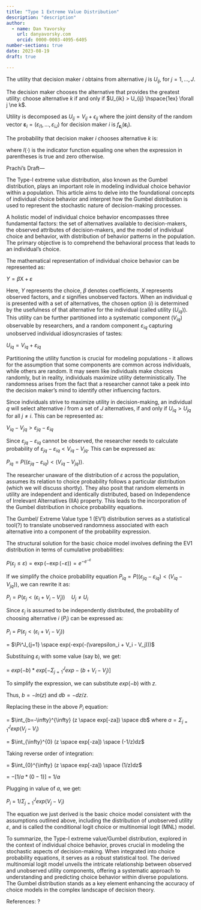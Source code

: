 ```yaml
---
title: "Type 1 Extreme Value Distribution"
description: "description"
author:
  - name: Dan Yavorsky
    url: danyavorsky.com
    orcid: 0000-0003-4095-6405
number-sections: true
date: 2023-08-19
draft: true

---
```


The utility that decision maker $i$ obtains from alternative $j$ is $U_{ij}$, for $j = 1, \ldots, J$. 

The decision maker chooses the alternative that provides the greatest utility: choose alternative $k$ if and only if $U_{ik} > U_{ij} \hspace{1ex} \forall j \ne k$.

Utility is decomposed as $U_{ij} = V_{ij} + \epsilon_{ij}$ where the joint density of the random vector $\mathbf{\varepsilon}_i = (\varepsilon_{i1}, \ldots, \varepsilon_{iJ})$ for decision maker $i$ is $f_{\mathbf{\varepsilon}_i}(\mathbf{\varepsilon}_i)$. 

The probability that decision maker $i$ chooses alternative $k$ is:

\begin{align*}
    P_{ik} 
    &= \text{Prob}\left( U_{ik} > U_{ij} \; \forall j \ne k \right)  &\\
    &= \text{Prob}\left( V_{ik} + \varepsilon_{ik} > V_{ij} + \varepsilon_{ij} \; \forall j \ne k \right)  &\\
    &= \text{Prob}\left( \varepsilon_{ij} - \varepsilon_{ik} < V_{ik} - V_{ij} \; \forall j \ne k \right)  &\\
    &= \int_{\varepsilon_i} I\left( \varepsilon_{ij} - \varepsilon_{ik} < V_{ik} - V_{ij} \; \forall j \ne k \right) f_{\mathbf{\varepsilon}_i}(\mathbf{\varepsilon}_i) \, d \mathbf{\varepsilon}_i &
\end{align*}

where $I(\cdot)$ is the indicator function equaling one when the expression in parentheses is true and zero otherwise.



Prachi's Draft---


The Type-I extreme value distribution, also known as the Gumbel distribution, plays an important role in modeling individual choice behavior within a population. This article aims to delve into the foundational concepts of individual choice behavior and interpret how the Gumbel distribution is used to represent the stochastic nature of decision-making processes.

A holistic model of individual choice behavior encompasses three fundamental factors: the set of alternatives available to decision-makers, the observed attributes of decision-makers, and the model of individual choice and behavior, with distribution of behavior patterns in the population. The primary objective is to comprehend the behavioral process that leads to an individual's choice.

The mathematical representation of individual choice behavior can be represented as:

$Y=\beta\text{X} + \varepsilon$


Here, $Y$ represents the choice, $\beta$ denotes coefficients, $X$ represents observed factors, and $\varepsilon$ signifies unobserved factors. When an individual $q$ is presented with a set of alternatives, the chosen option $(i)$ is determined by the usefulness of that alternative for the individual (called utility $(U_{iq})$). This utility can be further partitioned into a systematic component $(V_{iq})$ observable by researchers, and a random component $\varepsilon_{iq}$ capturing unobserved individual idiosyncrasies of tastes:

$U_{iq} = V_{iq} + \varepsilon_{iq}$

Partitioning the utility function is crucial for modeling populations - it allows for the assumption that some components are common across individuals, while others are random. It may seem like individuals make choices randomly, but in reality, individuals maximize utility deterministically. The randomness arises from the fact that a researcher cannot take a peek into the decision maker’s mind to identify other influencing factors.

Since individuals strive to maximize utility in decision-making, an individual $q$ will select alternative $i$ from a set of $J$ alternatives, if and only if $U_{iq} > U_{jq}$ for all $j \neq i$. This can be represented as:


$V_{iq} - V_{jq} > \varepsilon_{jq} - \varepsilon_{iq}$



Since $\varepsilon_{jq} - \varepsilon_{iq}$ cannot be observed, the researcher needs to calculate probability of $\varepsilon_{jq} - \varepsilon_{iq} < V_{iq} - V_{jq}$. This can be expressed as:


$P_{iq} = P((\varepsilon_{jq} - \varepsilon_{iq}) < (V_{iq} - V_{jq}))$.



The researcher unaware of the distribution of $\varepsilon$ across the population, assumes its relation to choice probability follows a particular distribution (which we will discuss shortly). They also posit that random elements in utility are independent and identically distributed, based on Independence of Irrelevant Alternatives (IIA) property. This leads to the incorporation of the Gumbel distribution in choice probability equations.

The Gumbel/ Extreme Value type 1 (EV1) distribution serves as a statistical tool(?) to translate unobserved randomness associated with each alternative into a component of the probability expression.

The structural solution for the basic choice model involves defining the EV1 distribution in terms of cumulative probabilities:

$P(\varepsilon_j \leq \varepsilon) = \exp(-\exp(-\varepsilon)) = e^{-e^{-\varepsilon}}$

If we simplify the choice probability equation $P_{iq} = P((\varepsilon_{jq} - \varepsilon_{iq}) < (V_{iq} - V_{jq}))$, we can rewrite it as:


$P_i = P(\varepsilon_j < (\varepsilon_i + V_i - V_j)) \quad  U_j \neq U_i$


Since $\varepsilon_j$ is assumed to be independently distributed, the probability of choosing alternative $i$ ($P_i$) can be expressed as:

$P_i$ = $P(\varepsilon_j < (\varepsilon_i + V_i - V_j))$

= $\Pi^J_{j=1} \space exp(-exp(-(\varepsilon_i + V_i - V_j)))$  

Substituing $\varepsilon_i$ with some value (say b), we get:

= $exp(-b)*exp[-\Sigma^J_{j=1} exp -(b+V_i-V_j)]$

To simplify the expression, we can substitute $exp(-b)$ with $z$. 

Thus, $b= -ln(z)$ and $db = -dz/z$. 

Replacing these in the above $P_i$ equation:


= $\int_{b=-\infty}^{\infty} (z \space exp[-za]) \space db$ where $a = \Sigma^J_{j=1} exp(V_j-V_i)$

= $\int_{\infty}^{0} (z \space exp[-za]) \space (-1/z)dz$

Taking reverse order of integration:

= $\int_{0}^{\infty} (z \space exp[-za]) \space (1/z)dz$

= $-[1/a * (0-1)]$ = $1/a$

Plugging in value of $a$, we get:

$P_i$ = $1/\Sigma^J_{j=1} exp(V_j-V_i)$

The equation we just derived is the basic choice model consistent with the assumptions outlined above, including the distribution of unobserved utility $\varepsilon$, and is called the conditional logit choice or multinomial logit (MNL) model.


To summarize, the Type-I extreme value/Gumbel distribution, explored in the context of individual choice behavior, proves crucial in modeling the stochastic aspects of decision-making. When integrated into choice probability equations, it serves as a robust statistical tool. The derived multinomial logit model unveils the intricate relationship between observed and unobserved utility components, offering a systematic approach to understanding and predicting choice behavior within diverse populations. The Gumbel distribution stands as a key element enhancing the accuracy of choice models in the complex landscape of decision theory.


References:
?